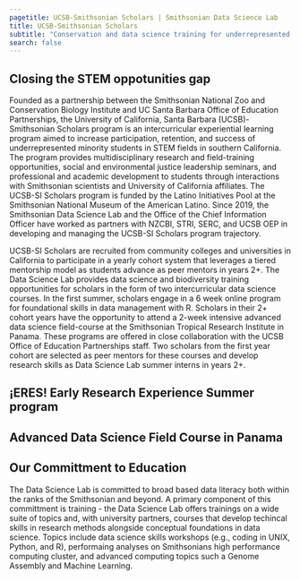 ```yaml
---
pagetitle: UCSB-Smithsonian Scholars | Smithsonian Data Science Lab
title: UCSB-Smithsonian Scholars
subtitle: "Conservation and data science training for underrepresented students in southern California"
search: false 
---
```


## Closing the STEM oppotunities gap

Founded as a partnership between the Smithsonian National Zoo and Conservation Biology Institute and UC Santa Barbara Office of Education Partnerships, the University of California, Santa Barbara (UCSB)-Smithsonian Scholars program is an intercurricular experiential learning program aimed to increase participation, retention, and success of underrepresented minority students in STEM fields in southern California. The program provides multidisciplinary research and field-training opportunities, social and environmental justice leadership seminars, and professional and academic development to students through interactions with Smithsonian scientists and University of California affiliates. The UCSB-SI Scholars program is funded by the Latino Initiatives Pool at the Smithsonian National Museum of the American Latino. Since 2019, the Smithsonian Data Science Lab and the Office of the Chief Information Officer have worked as partners with NZCBI, STRI, SERC, and UCSB OEP in developing and managing the UCSB-SI Scholars program trajectory.  

UCSB-SI Scholars are recruited from community colleges and universities in California to participate in a yearly cohort system that leverages a tiered mentorship model as students advance as peer mentors in years 2+. The Data Science Lab provides data science and biodiversity training opportunities for scholars in the form of two intercurricular data science courses. In the first summer, scholars engage in a 6 week online program for foundational skills in data management with R. Scholars in their 2+ cohort years have the opportunity to attend a 2-week intensive advanced data science field-course at the Smithsonian Tropical Research Institute in Panama. These programs are offered in close collaboration with the UCSB Office of Education Partnerships staff. Two scholars from the first year cohort are selected as peer mentors for these courses and develop research skills as Data Science Lab summer interns in years 2+.

## ¡ERES! Early Research Experience Summer program

## Advanced Data Science Field Course in Panama

## Our Committment to Education

The Data Science Lab is committed to broad based data literacy both within the ranks of the Smithsonian and beyond. A primary component of this committment is training - the Data Science Lab offers trainings on a wide suite of topics and, with university partners, courses that develop techincal skills in research methods alongside conceptual foundations in data science. Topics include data science skills workshops (e.g., coding in UNIX, Python, and R), performaing analyses on Smithsonians high performance computing cluster, and advanced computing topics such a Genome Assembly and Machine Learning.

